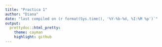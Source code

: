 ```yaml
---
title: "Practica 1"
author: "Diana"
date: "last compiled on (r format(Sys.time(), '%Y-%b-%d, %I:%M %p')`"
output:
  prettydoc::html_pretty:
    theme: cayman
    highlight: github
---
```


